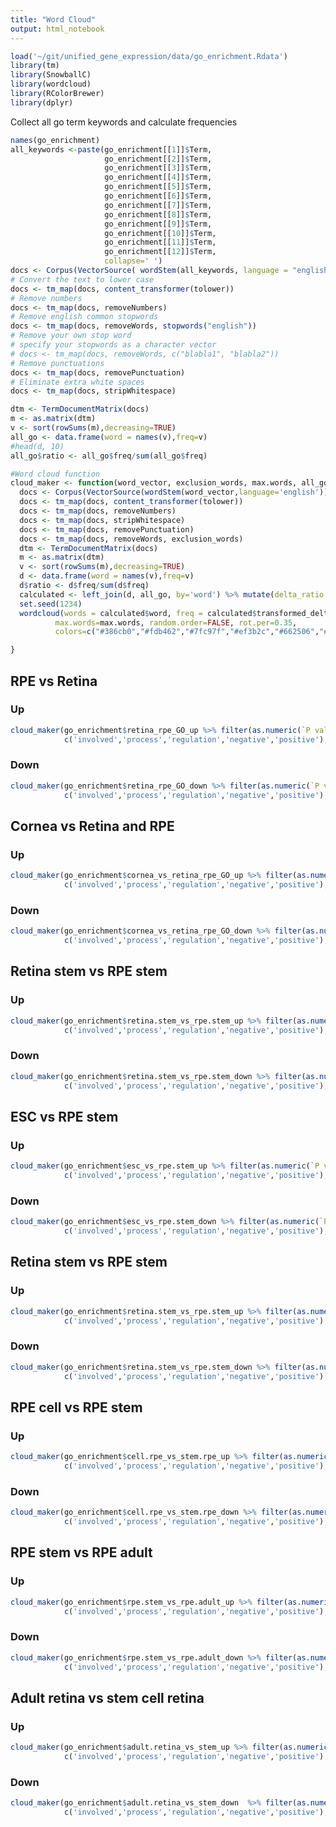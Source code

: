 ```yaml
---
title: "Word Cloud"
output: html_notebook
---
```


```r
load('~/git/unified_gene_expression/data/go_enrichment.Rdata')
library(tm)
library(SnowballC)
library(wordcloud)
library(RColorBrewer)
library(dplyr)
```

Collect all go term keywords and calculate frequencies
```r
names(go_enrichment)
all_keywords <-paste(go_enrichment[[1]]$Term,
                     go_enrichment[[2]]$Term,
                     go_enrichment[[3]]$Term,
                     go_enrichment[[4]]$Term,
                     go_enrichment[[5]]$Term,
                     go_enrichment[[6]]$Term,
                     go_enrichment[[7]]$Term,
                     go_enrichment[[8]]$Term,
                     go_enrichment[[9]]$Term,
                     go_enrichment[[10]]$Term,
                     go_enrichment[[11]]$Term,
                     go_enrichment[[12]]$Term,
                     collapse=' ')
docs <- Corpus(VectorSource( wordStem(all_keywords, language = "english")))
# Convert the text to lower case
docs <- tm_map(docs, content_transformer(tolower))
# Remove numbers
docs <- tm_map(docs, removeNumbers)
# Remove english common stopwords
docs <- tm_map(docs, removeWords, stopwords("english"))
# Remove your own stop word
# specify your stopwords as a character vector
# docs <- tm_map(docs, removeWords, c("blabla1", "blabla2")) 
# Remove punctuations
docs <- tm_map(docs, removePunctuation)
# Eliminate extra white spaces
docs <- tm_map(docs, stripWhitespace)

dtm <- TermDocumentMatrix(docs)
m <- as.matrix(dtm)
v <- sort(rowSums(m),decreasing=TRUE)
all_go <- data.frame(word = names(v),freq=v)
#head(d, 10)
all_go$ratio <- all_go$freq/sum(all_go$freq)

#Word cloud function
cloud_maker <- function(word_vector, exclusion_words, max.words, all_go){
  docs <- Corpus(VectorSource(wordStem(word_vector,language='english')))
  docs <- tm_map(docs, content_transformer(tolower))
  docs <- tm_map(docs, removeNumbers)
  docs <- tm_map(docs, stripWhitespace)
  docs <- tm_map(docs, removePunctuation)
  docs <- tm_map(docs, removeWords, exclusion_words) 
  dtm <- TermDocumentMatrix(docs)
  m <- as.matrix(dtm)
  v <- sort(rowSums(m),decreasing=TRUE)
  d <- data.frame(word = names(v),freq=v)
  d$ratio <- d$freq/sum(d$freq)
  calculated <- left_join(d, all_go, by='word') %>% mutate(delta_ratio = ratio.x-ratio.y, transformed_delta =log10(delta_ratio+1)*1e6) %>% filter(transformed_delta>0)
  set.seed(1234)
  wordcloud(words = calculated$word, freq = calculated$transformed_delta, min.freq = 1,
          max.words=max.words, random.order=FALSE, rot.per=0.35, 
          colors=c("#386cb0","#fdb462","#7fc97f","#ef3b2c","#662506","#a6cee3","#fb9a99","#984ea3"))

}
```

## RPE vs Retina
### Up
```r
cloud_maker(go_enrichment$retina_rpe_GO_up %>% filter(as.numeric(`P value`)<0.01) %>% .[['Term']],
            c('involved','process','regulation','negative','positive'),75,all_go)
```
### Down
```r
cloud_maker(go_enrichment$retina_rpe_GO_down %>% filter(as.numeric(`P value`)<0.01) %>% .[['Term']],
            c('involved','process','regulation','negative','positive'),75,all_go)
```

## Cornea vs Retina and RPE
### Up 
```r
cloud_maker(go_enrichment$cornea_vs_retina_rpe_GO_up %>% filter(as.numeric(`P value`)<0.01) %>% .[['Term']],
            c('involved','process','regulation','negative','positive'),75,all_go)
```
### Down
```r
cloud_maker(go_enrichment$cornea_vs_retina_rpe_GO_down %>% filter(as.numeric(`P value`)<0.01) %>% .[['Term']],
            c('involved','process','regulation','negative','positive'),75,all_go)
```

## Retina stem vs RPE stem
### Up
```r
cloud_maker(go_enrichment$retina.stem_vs_rpe.stem_up %>% filter(as.numeric(`P value`)<0.01) %>% .[['Term']],
            c('involved','process','regulation','negative','positive'),75,all_go)
```
### Down
```r
cloud_maker(go_enrichment$retina.stem_vs_rpe.stem_down %>% filter(as.numeric(`P value`)<0.01) %>% .[['Term']],
            c('involved','process','regulation','negative','positive'),75,all_go)
```
## ESC vs RPE stem
### Up
```r
cloud_maker(go_enrichment$esc_vs_rpe.stem_up %>% filter(as.numeric(`P value`)<0.01) %>% .[['Term']],
            c('involved','process','regulation','negative','positive'),75,all_go)
```
### Down
```r
cloud_maker(go_enrichment$esc_vs_rpe.stem_down %>% filter(as.numeric(`P value`)<0.01) %>% .[['Term']],
            c('involved','process','regulation','negative','positive'),75,all_go)
```
## Retina stem vs RPE stem
### Up
```r
cloud_maker(go_enrichment$retina.stem_vs_rpe.stem_up %>% filter(as.numeric(`P value`)<0.01) %>% .[['Term']],
            c('involved','process','regulation','negative','positive'),75,all_go)
```
### Down
```r
cloud_maker(go_enrichment$retina.stem_vs_rpe.stem_down %>% filter(as.numeric(`P value`)<0.01) %>% .[['Term']],
            c('involved','process','regulation','negative','positive'),75,all_go)
```

## RPE cell vs RPE stem
### Up
```r
cloud_maker(go_enrichment$cell.rpe_vs_stem.rpe_up %>% filter(as.numeric(`P value`)<0.01) %>% .[['Term']],
            c('involved','process','regulation','negative','positive'),75,all_go)
```
### Down
```r
cloud_maker(go_enrichment$cell.rpe_vs_stem.rpe_down %>% filter(as.numeric(`P value`)<0.01) %>% .[['Term']],
            c('involved','process','regulation','negative','positive'),75,all_go)
```

## RPE stem vs RPE adult
### Up
```r
cloud_maker(go_enrichment$rpe.stem_vs_rpe.adult_up %>% filter(as.numeric(`P value`)<0.01) %>% .[['Term']],
            c('involved','process','regulation','negative','positive'),75,all_go)
```
### Down
```r
cloud_maker(go_enrichment$rpe.stem_vs_rpe.adult_down %>% filter(as.numeric(`P value`)<0.01) %>% .[['Term']],
            c('involved','process','regulation','negative','positive'),75,all_go)
```

## Adult retina vs stem cell retina
### Up
```r
cloud_maker(go_enrichment$adult.retina_vs_stem_up %>% filter(as.numeric(`P value`)<0.01) %>% .[['Term']],
            c('involved','process','regulation','negative','positive'),75,all_go)
```
### Down
```r
cloud_maker(go_enrichment$adult.retina_vs_stem_down  %>% filter(as.numeric(`P value`)<0.01) %>% .[['Term']],
            c('involved','process','regulation','negative','positive'),75,all_go)
```